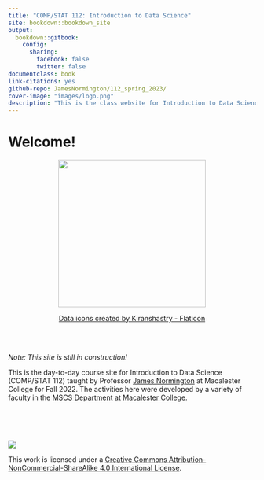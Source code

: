 ```yaml
--- 
title: "COMP/STAT 112: Introduction to Data Science"
site: bookdown::bookdown_site
output:
  bookdown::gitbook:
    config:
      sharing:
        facebook: false
        twitter: false
documentclass: book
link-citations: yes
github-repo: JamesNormington/112_spring_2023/
cover-image: "images/logo.png"
description: "This is the class website for Introduction to Data Science at Macalester College for Spring 2023."
---
```


# Welcome! {-}

<center>
<img src="images/logo.png" width="300">

<a href="https://www.flaticon.com/free-icons/data" title="data icons">Data icons created by Kiranshastry - Flaticon</a>
</center>

<br>
<br>

*Note: This site is still in construction!*

This is the day-to-day course site for Introduction to Data Science (COMP/STAT 112) taught by Professor [James Normington](https://jamesnormington.github.io) at Macalester College for Fall 2022. The activities here were developed by a variety of faculty in the [MSCS Department](https://macalester.edu/mscs) at [Macalester College](https://macalester.edu).





<br>
<br>
<br>

![](images/cc_license_button.png)

This work is licensed under a [Creative Commons Attribution-NonCommercial-ShareAlike 4.0 International License](https://creativecommons.org/licenses/by-nc-sa/4.0/).
